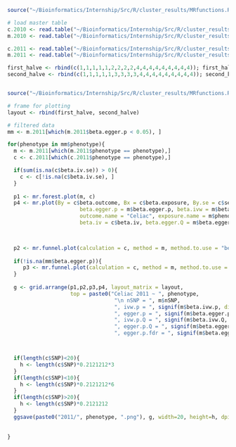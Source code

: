 ```r
source("~/Bioinformatics/Internship/Src/R/cluster_results/MRfunctions.R")
```


```r
# load master table
c.2010 <- read.table("~/Bioinformatics/Internship/Src/R/cluster_results/final_tables/master.table.calculations.2010.txt", header = T)
m.2010 <- read.table("~/Bioinformatics/Internship/Src/R/cluster_results/final_tables/master.table.methods.2010.txt", header = T)

c.2011 <- read.table("~/Bioinformatics/Internship/Src/R/cluster_results/final_tables/master.table.calculations.2011.txt", header = T)
m.2011 <- read.table("~/Bioinformatics/Internship/Src/R/cluster_results/final_tables/master.table.methods.2011.txt", header = T)

```


```r


first_halve <- rbind(c(1,1,1,1,1,2,2,2,2,4,4,4,4,4,4,4,4,4)); first_halve <- first_halve[rep(seq_len(nrow(first_halve)), 6), ]
second_halve <- rbind(c(1,1,1,1,1,3,3,3,3,4,4,4,4,4,4,4,4,4)); second_halve <- second_halve[rep(seq_len(nrow(second_halve)), 6), ]


source("~/Bioinformatics/Internship/Src/R/cluster_results/MRfunctions.R")

# frame for plotting
layout <- rbind(first_halve, second_halve)

# filtered data
mm <- m.2011[which(m.2011$beta.egger.p < 0.05), ]

for(phenotype in mm$phenotype){
  m <- m.2011[which(m.2011$phenotype == phenotype),]
  c <- c.2011[which(c.2011$phenotype == phenotype),]

  if(sum(is.na(c$beta.iv.se)) > 0){
    c <- c[!is.na(c$beta.iv.se), ]
  }
  
  p1 <- mr.forest.plot(m, c)
  p4 <- mr.plot(By = c$beta.outcome, Bx = c$beta.exposure, By.se = c$se.outcome, Bx.se = c$se.exposure, beta.egger = m$beta.egger,
                       beta.egger.p = m$beta.egger.p, beta.ivw = m$beta.ivw, beta.ivw.p = m$beta.ivw.p, title = "",
                       outcome.name = "Celiac", exposure.name = m$phenotype, color = "darkblue", beta.iv.se = c$beta.iv.se, chochrans.q = c$chochrans.q, beta.egger.i = m$beta.egger.i,
                       beta.iv = c$beta.iv, beta.egger.Q = m$beta.egger.Q, beta.egger.p.Q = m$beta.egger.p.Q, beta.egger.i.Q = m$beta.egger.i.Q, beta.ivw.Q = m$beta.ivw.Q, beta.ivw.p.Q = m$beta.ivw.p.Q)
  


  p2 <- mr.funnel.plot(calculation = c, method = m, method.to.use = "beta.ivw")
  
  if(!is.na(mm$beta.egger.p)){
     p3 <- mr.funnel.plot(calculation = c, method = m, method.to.use = "beta.egger")
  }
  
  g <- grid.arrange(p1,p2,p3,p4, layout_matrix = layout,
                    top = paste0("Celiac 2011 ~ ", phenotype,
                                  "\n nSNP = ", m$nSNP,
                                  ", ivw.p = ", signif(m$beta.ivw.p, digits = 3),
                                  ", egger.p = ", signif(m$beta.egger.p, digits = 3),
                                  ", ivw.p.Q = ", signif(m$beta.ivw.Q, digits = 3),
                                  ", egger.p.Q = ", signif(m$beta.egger.p.Q, digits = 3),
                                  ", egger.p.fdr = ", signif(m$beta.egger.p.fdr, digits = 3)))



  if(length(c$SNP)<20){
    h <- length(c$SNP)*0.2121212*3
  }
  if(length(c$SNP)<10){
    h <- length(c$SNP)*0.2121212*6
  }
  if(length(c$SNP)>20){
    h <- length(c$SNP)*0.2121212
  }
  ggsave(paste0("2011/", phenotype, ".png"), g, width=20, height=h, dpi=300) 
  
  
}
```
































